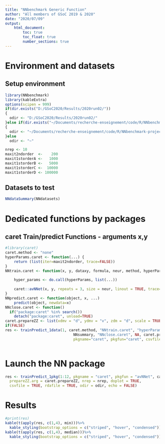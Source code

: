 ```yaml
---
title: "NNbenchmark Generic Function"
author: "All members of GSoC 2019 & 2020"
date: "2020/07/09"
output:
    html_document:
        toc: true
        toc_float: true
        number_sections: true
---
```


# Environment and datasets 

## Setup environment
```r
library(NNbenchmark)
library(kableExtra)
options(scipen = 999)
if(dir.exists("D:/GSoC2020/Results/2020run02/"))
{  
  odir <- "D:/GSoC2020/Results/2020run02/"
}else if(dir.exists("~/Documents/recherche-enseignement/code/R/NNbenchmark-project/NNtempresult/"))
{  
  odir <- "~/Documents/recherche-enseignement/code/R/NNbenchmark-project/NNtempresult/"
}else
  odir <- "~"

nrep <- 10
maxit2ndorder  <-    200
maxit1storderA <-   1000
maxit1storderB <-   5000
maxit1storderC <-  10000
maxit1storderD <- 100000

```

## Datasets to test

```r
NNdataSummary(NNdatasets)
```

# Dedicated functions by packages


## caret Train/predict Functions - arguments x,y
```r
#library(caret)
caret.method <- "none"
hyperParams.caret <- function(...) {
    return (list(iter=maxit2ndorder, trace=FALSE))
}
NNtrain.caret <- function(x, y, dataxy, formula, neur, method, hyperParams, ...) {
    
    hyper_params <- do.call(hyperParams, list(...))
    
    caret::avNNet(x, y, repeats = 3, size = neur, linout = TRUE, trace=hyper_params$trace, bag = TRUE)
}
NNpredict.caret <- function(object, x, ...)
    predict(object, newdata=x)
NNclose.caret <- function()
  if("package:caret" %in% search())
    detach("package:caret", unload=TRUE)
caret.prepareZZ <- list(xdmv = "d", ydmv = "v", zdm = "d", scale = TRUE)
if(FALSE)
res <- trainPredict_1data(1, caret.method, "NNtrain.caret", "hyperParams.caret", "NNpredict.caret", 
                               NNsummary, "NNclose.caret", NA, caret.prepareZZ, nrep=5, echo=TRUE, doplot=FALSE,
                               pkgname="caret", pkgfun="caret", csvfile=TRUE, rdafile=TRUE, odir=odir)
    
```


# Launch the NN package

```r
res <- trainPredict_1pkg(1:12, pkgname = "caret", pkgfun = "avNNet", caret.method,
  prepareZZ.arg = caret.prepareZZ, nrep = nrep, doplot = TRUE,
  csvfile = TRUE, rdafile = TRUE, odir = odir, echo = FALSE)

```

# Results
```r
#print(res)
kable(t(apply(res, c(1,4), min)))%>%
  kable_styling(bootstrap_options = c("striped", "hover", "condensed"))
kable(t(apply(res, c(1,4), median)))%>%
  kable_styling(bootstrap_options = c("striped", "hover", "condensed"))
```
